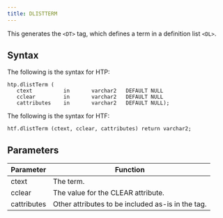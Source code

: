 ```yaml
---
title: DLISTTERM
---
```


This generates the `<DT>` tag, which defines a term in a definition list `<DL>`.

## Syntax

The following is the syntax for HTP:
```
htp.dlistTerm (
   ctext          in       varchar2   DEFAULT NULL
   cclear         in       varchar2   DEFAULT NULL
   cattributes    in       varchar2   DEFAULT NULL);
```

The following is the syntax for HTF:
```
htf.dlistTerm (ctext, cclear, cattributes) return varchar2;
```

## Parameters

| Parameter | Function |
| --------- | -------- |
| ctext | The term. |
| cclear | The value for the CLEAR attribute. |
| cattributes | Other attributes to be included as-is in the tag. |

